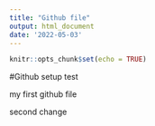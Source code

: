 ```yaml
---
title: "Github file"
output: html_document
date: '2022-05-03'
---
```


```r
knitr::opts_chunk$set(echo = TRUE)
```

#Github setup test

my first github file

second change
